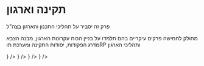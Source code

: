 
# תקינה וארגון

פרק זה יסביר על תהליכי התכנון והארגון בצה"ל

מחולק לחמישה פרקים עיקריים בהם תלמדו על בניין הכוח עקרונות הארגון, מבנה הצבא מדרג הפקודות, יסודות התקינה ומערכת תוRP ותהליכי הארגון

<Cards>
<Card style={{fontSize: '18px'}} title="בניין הכוח ועקרונות הארגון" href="/tkina/building" icon={<img src={building.src} width="28" height="28" />} />
<Card style={{fontSize: '18px'}} title='מבנה הצבא ומדרג הפקודות' href="/tkina/orderstructure" icon={<img src={rule.src} width="28" height="28" />} />
<Card style={{fontSize: '18px'}} title='יסודות התקינה ומערכת תוRP' href="/tkina/tkinatoarp" icon={<img src={toarp.src} width="28" height="28" />} />
<Card style={{fontSize: '18px'}} title='תהליכי הארגון' href="/tkina/organization" icon={<img src={process.src} width="28" height="28" />} />
</Cards>
